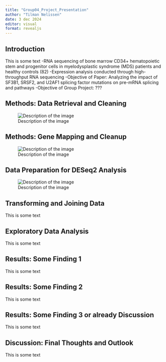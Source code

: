 ```yaml
---
title: "Group04_Project_Presentation"
author: "Tilman Nelissen"
date: 3 dec 2024
editor: visual
format: revealjs
---
```


## Introduction {data-background="IMG_0825.JPG"}

This is some text
-RNA sequencing of bone marrow CD34+ hematopoietic stem and progenitor cells in myelodysplastic syndrome (MDS) patients and healthy controls (82)
-Expression analysis conducted through high-throughput RNA sequencing
-Objective of Paper: Analyzing the impact of SF3B1, SRSF2, and U2AF1 splicing factor mutations on pre-mRNA splicing and pathways
-Objective of Group Project: ???


## Methods: Data Retrieval and Cleaning


![Description of the image](01_Data_loading.jpg)

## Methods: Gene Mapping and Cleanup

![Description of the image](02_Data_augmentation.jpg)

## Data Preparation for DESeq2 Analysis

![Description of the image](03_Data_join.jpg)

## Transforming and Joining Data

This is some text

## Exploratory Data Analysis

This is some text

## Results: Some Finding 1

This is some text

## Results: Some Finding 2

This is some text

## Results: Some Finding 3 or already Discussion

This is some text

## Discussion: Final Thoughts and Outlook

This is some text
